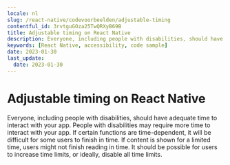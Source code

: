 ```yaml
---
locale: nl
slug: /react-native/codevoorbeelden/adjustable-timing
contentful_id: 3rvtguGOza25TwQRXyB69B
title: Adjustable timing on React Native
description: Everyone, including people with disabilities, should have adequate time to interact with your app.
keywords: [React Native, accessibility, code sample]
date: 2023-01-30
last_update:
  date: 2023-01-30
---
```


# Adjustable timing on React Native

Everyone, including people with disabilities, should have adequate time to interact with your app. People with disabilities may require more time to interact with your app. If certain functions are time-dependent, it will be difficult for some users to finish in time. If content is shown for a limited time, users might not finish reading in time. It should be possible for users to increase time limits, or ideally, disable all time limits.

<CodeSample id="screen-timing" framework="react-native" locale="nl"/>
